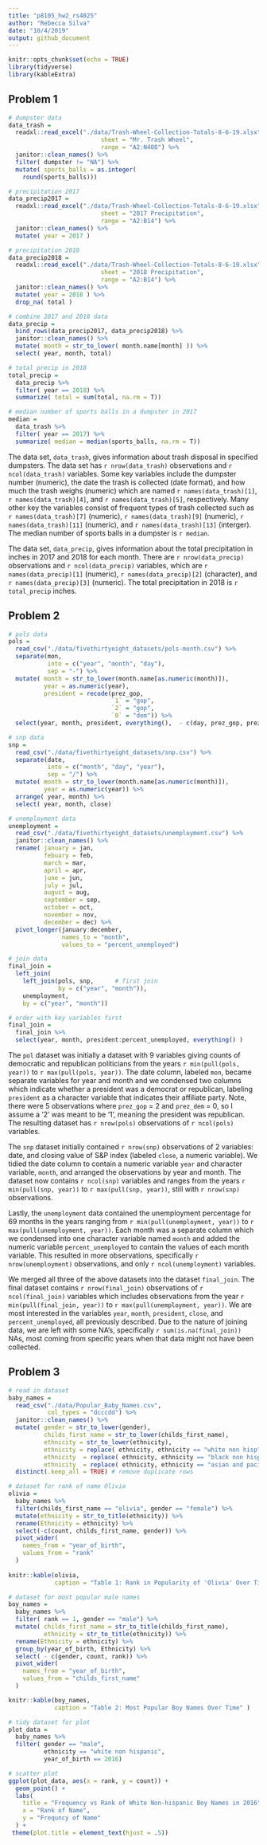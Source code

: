 ```yaml
---
title: "p8105_hw2_rs4025"
author: "Rebecca Silva"
date: "10/4/2019"
output: github_document
---
```


```r
knitr::opts_chunk$set(echo = TRUE)
library(tidyverse)
library(kableExtra)
```


## Problem 1 

```r
# dumpster data 
data_trash = 
  readxl::read_excel("./data/Trash-Wheel-Collection-Totals-8-6-19.xlsx", 
                          sheet = "Mr. Trash Wheel",
                          range = "A2:N408") %>%
  janitor::clean_names() %>%
  filter( dumpster != "NA") %>% 
  mutate( sports_balls = as.integer(
    round(sports_balls)))

# precipitation 2017
data_precip2017 = 
  readxl::read_excel("./data/Trash-Wheel-Collection-Totals-8-6-19.xlsx", 
                          sheet = "2017 Precipitation",
                          range = "A2:B14") %>% 
  janitor::clean_names() %>%
  mutate( year = 2017 )

# precipitation 2018
data_precip2018 = 
  readxl::read_excel("./data/Trash-Wheel-Collection-Totals-8-6-19.xlsx", 
                          sheet = "2018 Precipitation",
                          range = "A2:B14") %>% 
  janitor::clean_names() %>% 
  mutate( year = 2018 ) %>% 
  drop_na( total )

```

```r
# combine 2017 and 2018 data
data_precip = 
  bind_rows(data_precip2017, data_precip2018) %>%
  janitor::clean_names() %>% 
  mutate( month = str_to_lower( month.name[month] )) %>% 
  select( year, month, total)
```

```r
# total precip in 2018
total_precip = 
  data_precip %>%
  filter( year == 2018) %>% 
  summarize( total = sum(total, na.rm = T))

# median number of sports balls in a dumpster in 2017
median = 
  data_trash %>% 
  filter( year == 2017) %>% 
  summarize( median = median(sports_balls, na.rm = T))
```


The data set, `data_trash`, gives information about trash disposal in specified dumpsters. The data set has `r nrow(data_trash)` observations and `r ncol(data_trash)` variables. Some key variables include the dumpster number (numeric), the date the trash is collected (date format), and how much the trash weighs (numeric) which are named `r names(data_trash)[1]`, `r names(data_trash)[4]`, and `r names(data_trash)[5]`, respectively. Many other key the variables consist of frequent types of trash collected such as `r names(data_trash)[7]` (numeric), `r names(data_trash)[9]` (numeric), `r names(data_trash)[11]` (numeric), and `r names(data_trash)[13]` (interger). The median number of sports balls in a dumpster is `r median`.

The data set, `data_precip`, gives information about the total precipitation in inches in 2017 and 2018 for each month. There are `r nrow(data_precip)` observations and `r ncol(data_precip)` variables, which are `r names(data_precip)[1]` (numeric), `r names(data_precip)[2]` (character), and `r names(data_precip)[3]` (numeric). The total precipitation in 2018 is `r total_precip` inches.


## Problem 2

```r
# pols data
pols = 
  read_csv("./data/fivethirtyeight_datasets/pols-month.csv") %>% 
  separate(mon, 
           into = c("year", "month", "day"), 
           sep = "-") %>% 
  mutate( month = str_to_lower(month.name[as.numeric(month)]),
          year = as.numeric(year),
          president = recode(prez_gop, 
                             `1` = "gop", 
                             `2` = "gop", 
                             `0` = "dem")) %>% 
  select(year, month, president, everything(),  - c(day, prez_gop, prez_dem)) 
```


```r
# snp data
snp = 
  read_csv("./data/fivethirtyeight_datasets/snp.csv") %>% 
  separate(date, 
           into = c("month", "day", "year"), 
           sep = "/") %>% 
  mutate( month = str_to_lower(month.name[as.numeric(month)]),
          year = as.numeric(year)) %>% 
  arrange( year, month) %>% 
  select( year, month, close)

```

```r
# unemployment data 
unemployment = 
  read_csv("./data/fivethirtyeight_datasets/unemployment.csv") %>% 
  janitor::clean_names() %>% 
  rename( january = jan, 
          febuary = feb, 
          march = mar,
          april = apr, 
          june = jun,
          july = jul,
          august = aug, 
          september = sep, 
          october = oct, 
          november = nov, 
          december = dec) %>% 
  pivot_longer(january:december, 
               names_to = "month", 
               values_to = "percent_unemployed") 
```


```r
# join data 
final_join = 
  left_join(
    left_join(pols, snp,      # first join 
              by = c("year", "month")), 
    unemployment, 
    by = c("year", "month"))

# order with key variables first
final_join = 
  final_join %>% 
  select(year, month, president:percent_unemployed, everything() )

```


The `pol` dataset was initially a dataset with 9 variables giving counts of democratic and republican politicians from the years `r min(pull(pols, year))` to `r max(pull(pols, year))`. The date column, labeled `mon`, became separate variables for year and month and we condensed two columns which indicate whether a president was a democrat or republican, labeling `president` as a character variable that indicates their affiliate party. Note, there were 5 observations where `prez_gop` = 2 and `prez_dem` = 0, so I assume a '2' was meant to be '1', meaning the president was republican. The resulting dataset has `r nrow(pols)` observations of `r ncol(pols)` variables. 

The `snp` dataset initially contained `r nrow(snp)` observations of 2 variables: date, and closing value of S&P index (labeled `close`, a numeric variable). We tidied the date column to contain a numeric variable `year` and  character variable, `month`, and arranged the observations by year and month. The dataset now contains `r ncol(snp)` variables and ranges from the years `r min(pull(snp, year))` to `r max(pull(snp, year))`, still with `r nrow(snp)` observations. 

Lastly, the `unemployment` data contained the unemployment percentage for 69 months in the years ranging from `r min(pull(unemployment, year))` to `r max(pull(unemployment, year))`. Each month was a separate column which we condensed into one character variable named `month` and added the numeric variable `percent_unemployed` to contain the values of each month variable. This resulted in more observations, specifically `r nrow(unemployment)` observations, and only `r ncol(unemployment)` variables. 

We merged all three of the above datasets into the dataset `final_join`. The final dataset contains `r nrow(final_join)` observations of `r ncol(final_join)` variables which includes observations from the year `r min(pull(final_join, year))` to `r max(pull(unemployment, year))`. We are most interested in the variables `year`, `month`, `president`, `close`, and `percent_unemployed`, all previously described. Due to the nature of joining data, we are left with some NA's, specifically `r sum(is.na(final_join))` NAs, most coming from specific years when that data might not have been collected. 

## Problem 3 

```r
# read in dataset 
baby_names = 
  read_csv("./data/Popular_Baby_Names.csv", 
           col_types = "dcccdd") %>% 
  janitor::clean_names() %>%
  mutate( gender = str_to_lower(gender),
          childs_first_name = str_to_lower(childs_first_name),
          ethnicity = str_to_lower(ethnicity),
          ethnicity = replace( ethnicity, ethnicity == "white non hisp", "white non hispanic"), 
          ethnicity  = replace( ethnicity, ethnicity == "black non hisp", "black non hispanic"), 
          ethnicity  = replace( ethnicity, ethnicity == "asian and paci", "asian and pacific islander")) %>%
  distinct(.keep_all = TRUE) # remove duplicate rows 
```


```r
# dataset for rank of name Olivia 
olivia = 
  baby_names %>% 
  filter(childs_first_name == "olivia", gender == "female") %>% 
  mutate(ethnicity = str_to_title(ethnicity)) %>%
  rename(Ethnicity = ethnicity) %>% 
  select(-c(count, childs_first_name, gender)) %>% 
  pivot_wider(
    names_from = "year_of_birth", 
    values_from = "rank"
  )
  
knitr::kable(olivia, 
             caption = "Table 1: Rank in Popularity of 'Olivia' Over Time")
```

```r
# dataset for most popular male names 
boy_names = 
  baby_names %>% 
  filter( rank == 1, gender == "male") %>% 
  mutate( childs_first_name = str_to_title(childs_first_name), 
          ethnicity = str_to_title(ethnicity)) %>%
  rename(Ethnicity = ethnicity) %>% 
  group_by(year_of_birth, Ethnicity) %>% 
  select( - c(gender, count, rank)) %>% 
  pivot_wider(
    names_from = "year_of_birth", 
    values_from = "childs_first_name"
  )

knitr::kable(boy_names, 
             caption = "Table 2: Most Popular Boy Names Over Time" ) 
```


```r
# tidy dataset for plot 
plot_data = 
  baby_names %>% 
  filter( gender == "male", 
          ethnicity == "white non hispanic",
          year_of_birth == 2016)

# scatter plot 
ggplot(plot_data, aes(x = rank, y = count)) + 
  geom_point() + 
  labs(
    title = "Frequency vs Rank of White Non-hispanic Boy Names in 2016",
    x = "Rank of Name",
    y = "Frequncy of Name"
  ) +
 theme(plot.title = element_text(hjust = .5))
```

